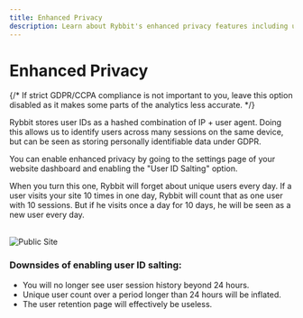 ```yaml
---
title: Enhanced Privacy
description: Learn about Rybbit's enhanced privacy features including user ID salting for GDPR compliance
---
```



# Enhanced Privacy

{/* <Callout type="info">
  If strict GDPR/CCPA compliance is not important to you, leave this option disabled as it makes some parts of the analytics less accurate.
</Callout> */}

Rybbit stores user IDs as a hashed combination of IP + user agent. Doing this allows us to identify users across many sessions on the same device, but can be seen as storing personally identifiable data under GDPR.

You can enable enhanced privacy by going to the settings page of your website dashboard and enabling the "User ID Salting" option.

When you turn this one, Rybbit will forget about unique users every day. If a user visits your site 10 times in one day, Rybbit will count that as one user with 10 sessions. But if he visits once a day for 10 days, he will be seen as a new user every day.

<br/>
<Image src="/settings.jpg" alt="Public Site" width={500} height={500} />

### Downsides of enabling user ID salting:

- You will no longer see user session history beyond 24 hours.
- Unique user count over a period longer than 24 hours will be inflated.
- The user retention page will effectively be useless.